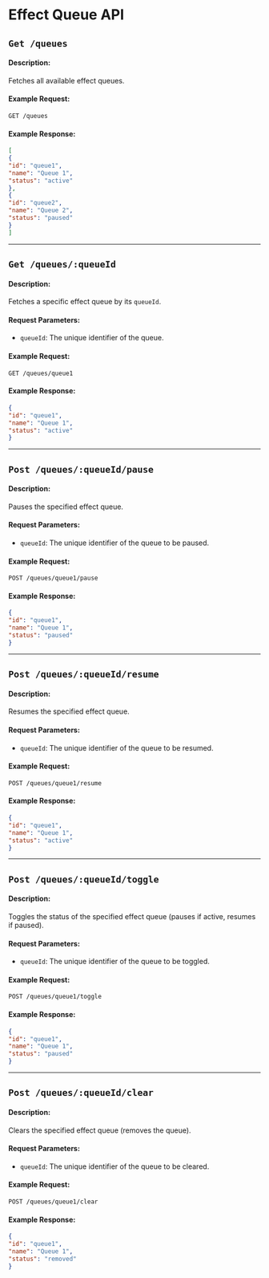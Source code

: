 # Effect Queue API

## `Get /queues`

#### Description:
Fetches all available effect queues.

#### Example Request:
```
GET /queues
```

#### Example Response:
```json
[
{
"id": "queue1",
"name": "Queue 1",
"status": "active"
},
{
"id": "queue2",
"name": "Queue 2",
"status": "paused"
}
]
```

---

## `Get /queues/:queueId`

#### Description:
Fetches a specific effect queue by its `queueId`.

#### Request Parameters:
- `queueId`: The unique identifier of the queue.

#### Example Request:
```
GET /queues/queue1
```

#### Example Response:
```json
{
"id": "queue1",
"name": "Queue 1",
"status": "active"
}
```

---

## `Post /queues/:queueId/pause`

#### Description:
Pauses the specified effect queue.

#### Request Parameters:
- `queueId`: The unique identifier of the queue to be paused.

#### Example Request:
```
POST /queues/queue1/pause
```

#### Example Response:
```json
{
"id": "queue1",
"name": "Queue 1",
"status": "paused"
}
```

---

## `Post /queues/:queueId/resume`

#### Description:
Resumes the specified effect queue.

#### Request Parameters:
- `queueId`: The unique identifier of the queue to be resumed.

#### Example Request:
```
POST /queues/queue1/resume
```

#### Example Response:
```json
{
"id": "queue1",
"name": "Queue 1",
"status": "active"
}
```

---

## `Post /queues/:queueId/toggle`

#### Description:
Toggles the status of the specified effect queue (pauses if active, resumes if paused).

#### Request Parameters:
- `queueId`: The unique identifier of the queue to be toggled.

#### Example Request:
```
POST /queues/queue1/toggle
```

#### Example Response:
```json
{
"id": "queue1",
"name": "Queue 1",
"status": "paused"
}
```

---

## `Post /queues/:queueId/clear`

#### Description:
Clears the specified effect queue (removes the queue).

#### Request Parameters:
- `queueId`: The unique identifier of the queue to be cleared.

#### Example Request:
```
POST /queues/queue1/clear
```

#### Example Response:
```json
{
"id": "queue1",
"name": "Queue 1",
"status": "removed"
}
```